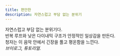 ```yaml
---
title: 편안한
description: 자연스럽고 부담 없는 분위기
---
```


자연스럽고 부담 없는 분위기다.  
반복 루프와 낮은 다이내믹 구조가 안정적인 일상감을 만든다.  
청자는 이 음악 안에서 긴장을 풀고 평온함을 느낀다.  
*브이로그, 튜토리얼.*